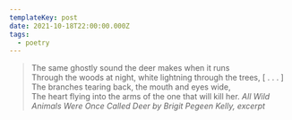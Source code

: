```yaml
---
templateKey: post
date: 2021-10-18T22:00:00.000Z
tags:
  - poetry
---
```

> The same ghostly sound the deer makes when it runs<br/>
> Through the woods at night, white lightning through the trees, [ . . . ]<br/>
> The branches tearing back, the mouth and eyes wide,<br/>
> The heart flying into the arms of the one that will kill her.
> <cite><i>All Wild Animals Were Once Called Deer</i> by Brigit Pegeen Kelly, excerpt</cite>
